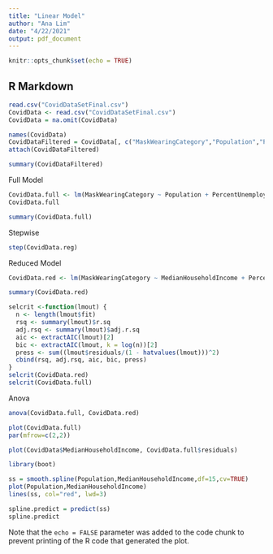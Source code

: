 ```yaml
---
title: "Linear Model"
author: "Ana Lim"
date: "4/22/2021"
output: pdf_document
---
```


```r
knitr::opts_chunk$set(echo = TRUE)
```

## R Markdown
```r
read.csv("CovidDataSetFinal.csv")
CovidData <- read.csv("CovidDataSetFinal.csv")
CovidData = na.omit(CovidData)

names(CovidData)
CovidDataFiltered = CovidData[, c("MaskWearingCategory","Population","PercentUnemployed","MedianHouseholdIncome","PercentAfricanAmerican","PercentHispanic", "PercentNativeAmericanAndAlaskaNative","PercentNativeHawaiianAndOtherPacificIslander","StatewideMaskRequirement","PercAdultsWithSomeCollegeOrAssociateDegree","PercAdultsWithBachelorDegreeOrHigher","per_dem2016","per_gop2016","per_gop2020","per_dem2020")]
attach(CovidDataFiltered)

summary(CovidDataFiltered)
```


Full Model
```r
CovidData.full <- lm(MaskWearingCategory ~ Population + PercentUnemployed + MedianHouseholdIncome + PercentAfricanAmerican + PercentHispanic + PercentNativeAmericanAndAlaskaNative + PercentNativeHawaiianAndOtherPacificIslander + StatewideMaskRequirement + PercAdultsWithSomeCollegeOrAssociateDegree + PercAdultsWithBachelorDegreeOrHigher + per_dem2016 + per_gop2016 + per_dem2020, data=CovidDataFiltered)
CovidData.full

summary(CovidData.full)
```

Stepwise
```r
step(CovidData.reg)
```

Reduced Model
```r
CovidData.red <- lm(MaskWearingCategory ~ MedianHouseholdIncome + PercentAfricanAmerican + PercentHispanic + PercentNativeAmericanAndAlaskaNative + StatewideMaskRequirement + PercAdultsWithBachelorDegreeOrHigher + PercAdultsWithSomeCollegeOrAssociateDegree + per_gop2016 + per_dem2020)

summary(CovidData.red)
```

```r
selcrit <-function(lmout) {
  n <- length(lmout$fit)
  rsq <- summary(lmout)$r.sq
  adj.rsq <- summary(lmout)$adj.r.sq 
  aic <- extractAIC(lmout)[2]
  bic <- extractAIC(lmout, k = log(n))[2]
  press <- sum((lmout$residuals/(1 - hatvalues(lmout)))^2) 
  cbind(rsq, adj.rsq, aic, bic, press)
}
selcrit(CovidData.red)
selcrit(CovidData.full)
```


Anova
```r
anova(CovidData.full, CovidData.red)
```


```r
plot(CovidData.full)
par(mfrow=c(2,2))
```
```r
plot(CovidData$MedianHouseholdIncome, CovidData.full$residuals)
```


```r
library(boot)

ss = smooth.spline(Population,MedianHouseholdIncome,df=15,cv=TRUE)
plot(Population,MedianHouseholdIncome)
lines(ss, col="red", lwd=3)

spline.predict = predict(ss)
spline.predict
```

Note that the `echo = FALSE` parameter was added to the code chunk to prevent printing of the R code that generated the plot.

